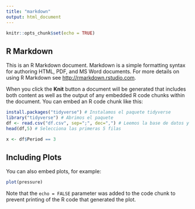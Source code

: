 ```yaml
---
title: "markdown"
output: html_document
---
```


```r
knitr::opts_chunk$set(echo = TRUE)
```

## R Markdown

This is an R Markdown document. Markdown is a simple formatting syntax for authoring HTML, PDF, and MS Word documents. For more details on using R Markdown see <http://rmarkdown.rstudio.com>.

When you click the **Knit** button a document will be generated that includes both content as well as the output of any embedded R code chunks within the document. You can embed an R code chunk like this:

```r
install.packages("tidyverse") # Instalamos el paquete tidyverse
library("tidyverse") # Abrimos el paquete
df <- read.csv("df.csv", sep=";", dec=",") # Leemos la base de datos y se lo asignamos a 'df'
head(df,5) # Selecciona las primeras 5 filas
```


```r
x <- df$Period == 3
```



## Including Plots

You can also embed plots, for example:

```r
plot(pressure)
```

Note that the `echo = FALSE` parameter was added to the code chunk to prevent printing of the R code that generated the plot.
